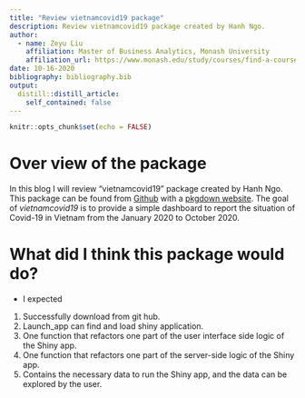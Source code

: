 ```yaml
---
title: "Review vietnamcovid19 package"
description: Review vietnamcovid19 package created by Hanh Ngo.
author:
  - name: Zeyu Liu 
    affiliation: Master of Business Analytics, Monash University
    affiliation_url: https://www.monash.edu/study/courses/find-a-course/2021/business-analytics-b6022?gclid=Cj0KCQjwy8f6BRC7ARIsAPIXOjji0OMyDmLQ4OA-UFlChWUF-CGyCVV1ehQgmU7cC4mGLApsgLP7WckaAhW7EALw_wcB&gclsrc=aw.ds
date: 10-16-2020
bibliography: bibliography.bib
output:
  distill::distill_article:
    self_contained: false
---
```


```r
knitr::opts_chunk$set(echo = FALSE)
```

# Over view of the package

In this blog I will review "vietnamcovid19" package created by Hanh Ngo. This package can be found from [Github](https://github.com/etc5523-2020/r-package-assessment-HanseNgo305) with a [pkgdown website](https://etc5523-2020.github.io/r-package-assessment-HanseNgo305/). The goal of _vietnamcovid19_ is to provide a simple dashboard to report the situation of Covid-19 in Vietnam from the January 2020 to October 2020.

# What did I think this package would do?

* I expected
1. Successfully download from git hub.
2. Launch_app can find and load shiny application.
3. One function that refactors one part of the user interface side logic of the Shiny app.
4. One function that refactors one part of the server-side logic of the Shiny app.
5. Contains the necessary data to run the Shiny app, and the data can be explored by the user.





